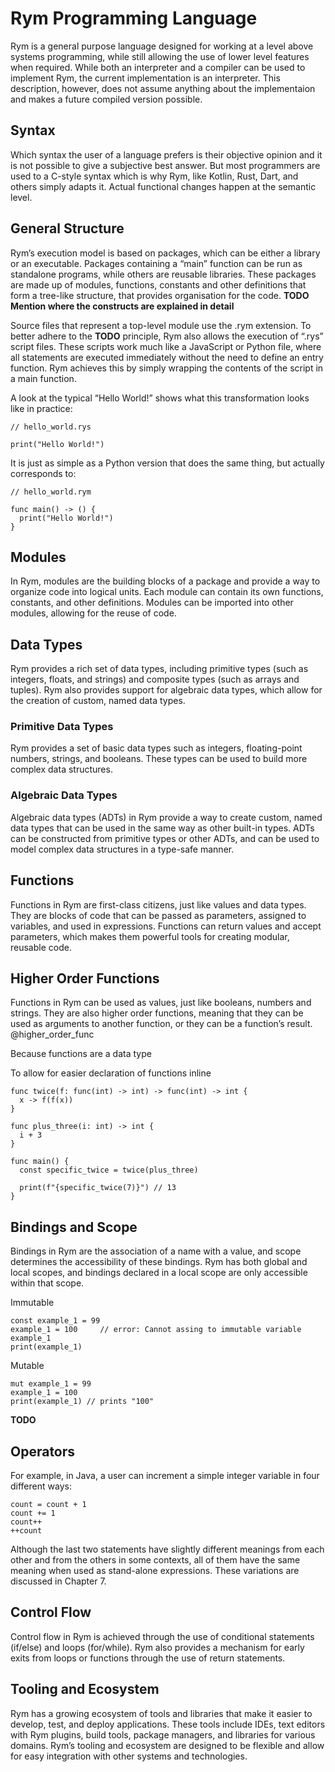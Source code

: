 # Rym Programming Language
<!-- # Rym Programmiersprache -->

Rym is a general purpose language designed for working at a level above systems programming,
while still allowing the use of lower level features when required.
While both an interpreter and a compiler can be used to implement Rym, the current implementation is an interpreter.
This description, however, does not assume anything about the implementaion and makes a future compiled version possible.

## Syntax {#sec-syntax}

Which syntax the user of a language prefers is their objective opinion and it is not possible to give a subjective best answer.
But most programmers are used to a C-style syntax which is why Rym,
like Kotlin, Rust, Dart, and others simply adapts it.
Actual functional changes happen at the semantic level.

<!-- __TODO Explain difference between syntax and semantics__ -->

<!-- As is advantageous if not everything is completely new when getting to know the language,
as it can then be learned more quickly if you already know how to program. -->

## General Structure {#sec-general-structure}

Rym's execution model is based on packages, which can be either a library or an executable.
Packages containing a "main" function can be run as standalone programs, while others are reusable libraries.
These packages are made up of modules, functions, constants and other definitions that form a tree-like structure,
that provides organisation for the code.
__TODO Mention where the constructs are explained in detail__

Source files that represent a top-level module use the .rym extension.
To better adhere to the __TODO__ principle, Rym also allows the execution of ".rys" script files.
These scripts work much like a JavaScript or Python file,
where all statements are executed immediately without the need to define an entry function.
Rym achieves this by simply wrapping the contents of the script in a main function.

A look at the typical "Hello World!" shows what this transformation looks like in practice:

```rym
// hello_world.rys

print("Hello World!")
```

It is just as simple as a Python version that does the same thing, but actually corresponds to:

```rym
// hello_world.rym

func main() -> () {
  print("Hello World!")
}
```

## Modules {#sec-modules}

In Rym, modules are the building blocks of a package and provide a way to organize code into logical units.
Each module can contain its own functions, constants, and other definitions.
Modules can be imported into other modules, allowing for the reuse of code.

## Data Types {#sec-data-types}

Rym provides a rich set of data types, including primitive types (such as integers, floats, and strings)
and composite types (such as arrays and tuples). Rym also provides support for algebraic data types,
which allow for the creation of custom, named data types.

### Primitive Data Types {#sec-primitive-data-types}

Rym provides a set of basic data types such as integers, floating-point numbers, strings, and booleans.
These types can be used to build more complex data structures.

### Algebraic Data Types {#sec-algebraic-data-types}

Algebraic data types (ADTs) in Rym provide a way to create custom, named data types that can be used in the same way as other built-in types.
ADTs can be constructed from primitive types or other ADTs, and can be used to model complex data structures in a type-safe manner.

## Functions {#sec-functions}

Functions in Rym are first-class citizens, just like values and data types.
They are blocks of code that can be passed as parameters, assigned to variables, and used in expressions.
Functions can return values and accept parameters, which makes them powerful tools for creating modular, reusable code.

## Higher Order Functions

Functions in Rym can be used as values, just like booleans, numbers and strings.
They are also higher order functions, meaning that they can be used as arguments to another function, or they can be a function's result.
@higher_order_func

Because functions are a data type

To allow for easier declaration of functions inline

```rym
func twice(f: func(int) -> int) -> func(int) -> int {
  x -> f(f(x))
}

func plus_three(i: int) -> int {
  i + 3
}

func main() {
  const specific_twice = twice(plus_three)

  print(f"{specific_twice(7)}") // 13
}
```


## Bindings and Scope {#sec-bindings-and-scope}

Bindings in Rym are the association of a name with a value, and scope determines the accessibility of these bindings.
Rym has both global and local scopes, and bindings declared in a local scope are only accessible within that scope.

Immutable

```rym
const example_1 = 99
example_1 = 100     // error: Cannot assing to immutable variable example_1
print(example_1)
```

Mutable

```rym
mut example_1 = 99
example_1 = 100
print(example_1) // prints "100"
```

__TODO__

## Operators

For example, in Java, a user can increment a simple integer variable in four different ways:

    count = count + 1
    count += 1
    count++
    ++count

Although the last two statements have slightly different meanings from each
other and from the others in some contexts, all of them have the same
meaning when used as stand-alone expressions. These variations are
discussed in Chapter 7.

## Control Flow {#sec-control-flow}

Control flow in Rym is achieved through the use of conditional statements (if/else) and loops (for/while).
Rym also provides a mechanism for early exits from loops or functions through the use of return statements.

## Tooling and Ecosystem {#sec-tooling-and-ecosystem}

Rym has a growing ecosystem of tools and libraries that make it easier to develop, test, and deploy applications.
These tools include IDEs, text editors with Rym plugins, build tools, package managers, and libraries for various domains.
Rym's tooling and ecosystem are designed to be flexible and allow for easy integration with other systems and technologies.
